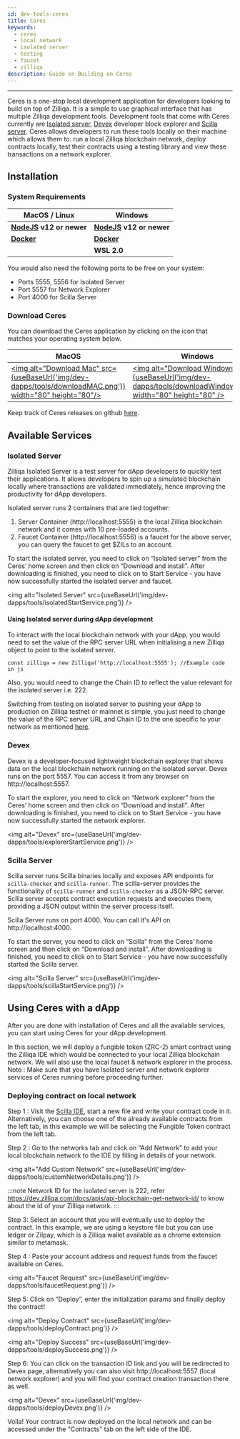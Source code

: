 ```yaml
---
id: dev-tools-ceres
title: Ceres
keywords:
  - ceres
  - local network
  - isolated server
  - testing
  - faucet
  - zilliqa
description: Guide on Building on Ceres
---
```


---


Ceres is a one-stop local development application for developers looking to build on top of Zilliqa.
It is a simple to use graphical interface that has multiple Zilliqa development tools.
Development tools that come with Ceres currently are [Isolated server](#isolated-server), [Devex](#devex) developer block explorer and [Scilla server](#scilla-server).
Ceres allows developers to run these tools locally on their machine which allows them to: run a local Zilliqa blockchain network,
deploy contracts locally, test their contracts using a testing library and view these transactions on a network explorer.

<!-- ![Docusaurus with Keytar](/img/dev-dapps/tools/ceres.png) -->

## Installation

### System Requirements

| MacOS / Linux                                     | Windows                                           |
| ------------------------------------------------- | ------------------------------------------------- |
| **[NodeJS](https://nodejs.org/en/) v12 or newer** | **[NodeJS](https://nodejs.org/en/) v12 or newer** |
| **[Docker](https://www.docker.com/get-started)**  | **[Docker](https://www.docker.com/get-started)**  |
|                                                   | **WSL 2.0**                                       |

You would also need the following ports to be free on your system:

- Ports 5555, 5556 for Isolated Server
- Port 5557 for Network Explorer
- Port 4000 for Scilla Server

### Download Ceres

You can download the Ceres application by clicking on the icon that matches your operating system below.

| MacOS                                                                                                                                                                                 | Windows                                                                                                                                                                                              | Linux                                                                                                                                                                                           |
| ------------------------------------------------------------------------------------------------------------------------------------------------------------------------------------- | ---------------------------------------------------------------------------------------------------------------------------------------------------------------------------------------------------- | ----------------------------------------------------------------------------------------------------------------------------------------------------------------------------------------------- |
| [<img alt="Download Mac" src={useBaseUrl('img/dev-dapps/tools/downloadMAC.png')} width="80" height="80"/>](https://github.com/Zilliqa/ceres/releases/download/v0.2.5/Ceres-0.2.5.dmg) | [<img alt="Download Windows" src={useBaseUrl('img/dev-dapps/tools/downloadWindows.png')} width="80" height="80" />](https://github.com/Zilliqa/ceres/releases/download/v0.2.5/Ceres.Setup.0.2.5.exe) | [<img alt="Download Linux" src={useBaseUrl('img/dev-dapps/tools/downloadLinux.png')} width="80" height="80" />](https://github.com/Zilliqa/ceres/releases/download/v0.2.5/Ceres-0.2.5.AppImage) |

Keep track of Ceres releases on github [here](https://github.com/Zilliqa/ceres/releases).

## Available Services

### Isolated Server

Zilliqa Isolated Server is a test server for dApp developers to quickly test their applications.
It allows developers to spin up a simulated blockchain locally where transactions are validated immediately, hence improving the productivity for dApp developers.

Isolated server runs 2 containers that are tied together:

1. Server Container (http://localhost:5555) is the local Zilliqa blockchain network and it comes with 10 pre-loaded accounts.
2. Faucet Container (http://localhost:5556) is a faucet for the above server, you can query the faucet to get $ZILs to an account.

To start the isolated server, you need to click on “Isolated server” from the Ceres’ home screen and then click on
“Download and install”. After downloading is finished, you need to click on to Start Service - you have now successfully started
the isolated server and faucet.

<img
  alt="Isolated Server"
  src={useBaseUrl('img/dev-dapps/tools/isolatedStartService.png')}
/>

#### Using Isolated server during dApp development

To interact with the local blockchain network with your dApp, you would need to set the value of the RPC server URL when
initialising a new Zilliqa object to point to the isolated server.

`const zilliqa = new Zilliqa('http://localhost:5555'); //Example code in js`

Also, you would need to change the Chain ID to reflect the value relevant for the isolated server i.e. 222.

Switching from testing on isolated server to pushing your dApp to production on Zilliqa testnet or mainnet is simple,
you just need to change the value of the RPC server URL and Chain ID to the one specific to your network as mentioned [here](https://dev.zilliqa.com/docs/apis/api-introduction).

### Devex

Devex is a developer-focused lightweight blockchain explorer that shows data on the local blockchain network running on the
isolated server. Devex runs on the port 5557. You can access it from any browser on http://localhost:5557.

To start the explorer, you need to click on “Network explorer” from the Ceres’ home screen and then click on
“Download and install”. After downloading is finished, you need to click on to Start Service -
you have now successfully started the network explorer.

<img
  alt="Devex"
  src={useBaseUrl('img/dev-dapps/tools/explorerStartService.png')}
/>

### Scilla Server

Scilla server runs Scilla binaries locally and exposes API endpoints for `scilla-checker` and `scilla-runner`.
The scilla-server provides the functionality of `scilla-runner` and `scilla-checker` as a JSON-RPC server.
Scilla server accepts contract execution requests and executes them, providing a JSON output within the
server process itself.

Scilla Server runs on port 4000. You can call it's API on http://localhost:4000.

To start the server, you need to click on “Scilla” from the Ceres’ home screen and then click on “Download and install”.
After downloading is finished, you need to click on to Start Service - you have now successfully started the Scilla server.

<img
  alt="Scilla Server"
  src={useBaseUrl('img/dev-dapps/tools/scillaStartService.png')}
/>

## Using Ceres with a dApp

After you are done with installation of Ceres and all the available services, you can start using Ceres for your dApp development.

In this section, we will deploy a fungible token (ZRC-2) smart contract using the Zilliqa IDE which would be connected to your
local Zilliqa blockchain network. We will also use the local faucet & network explorer in the process.
Note : Make sure that you have Isolated server and network explorer services of Ceres running before proceeding further.

### Deploying contract on local network

Step 1 : Visit the [Scilla IDE](https://ide.zilliqa.com/), start a new file and write your contract code in it.
Alternatively, you can choose one of the already available contracts from the left tab, in this example we will be selecting the Fungible Token contract from the left tab.

Step 2 : Go to the networks tab and click on “Add Network” to add your local blockchain network to the IDE by filling in
details of your network.

<img
  alt="Add Custom Network"
  src={useBaseUrl('img/dev-dapps/tools/customNetworkDetails.png')}
/>

:::note
Network ID for the isolated server is 222, refer https://dev.zilliqa.com/docs/apis/api-blockchain-get-network-id/ to
know about the id of your Zilliqa network.
:::

Step 3: Select an account that you will eventually use to deploy the contract. In this example, we are using a keystore file but you can use ledger or Zilpay, which is a Zilliqa wallet available as a chrome extension similar to metamask.

Step 4 : Paste your account address and request funds from the faucet available on Ceres.

<img
  alt="Faucet Request"
  src={useBaseUrl('img/dev-dapps/tools/faucetRequest.png')}
/>

Step 5: Click on “Deploy”, enter the initialization params and finally deploy the contract!

<img
  alt="Deploy Contract"
  src={useBaseUrl('img/dev-dapps/tools/deployContract.png')}
/>

<img
  alt="Deploy Success"
  src={useBaseUrl('img/dev-dapps/tools/deploySuccess.png')}
/>

Step 6: You can click on the transaction ID link and you will be redirected to Devex page, alternatively you can also visit http://localhost:5557 (local network explorer) and you will find your contract creation transaction there as well.

<img alt="Devex" src={useBaseUrl('img/dev-dapps/tools/deployDevex.png')} />

Voila! Your contract is now deployed on the local network and can be accessed under the "Contracts" tab on the left side of the IDE.
